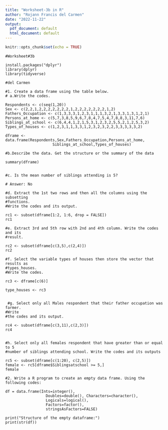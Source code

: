 ```yaml
---
title: "Worksheet-3b in R"
author: "Rojann Francis del Carmen"
date: "2022-11-22"
output:
  pdf_document: default
  html_document: default
---
```


```r
knitr::opts_chunk$set(echo = TRUE)
```

```{}
#Worksheet#3b

install.packages("dplyr")
library(dplyr)
library(tidyverse)

#del Carmen

#1. Create a data frame using the table below.
# a.Write the codes.

Respondents <- c(seq(1,20))
Sex <- c(2,2,1,2,2,2,2,2,2,2,1,2,2,2,2,2,2,2,1,2)
Fathers_Occupation <- c(1,3,3,3,1,2,3,1,1,1,3,2,1,3,3,1,3,1,2,1)
Persons_at_home <- c(5,7,3,8,5,9,6,7,8,4,7,5,4,7,8,8,3,11,7,6) 
Siblings_at_school <- c(6,4,4,1,2,1,5,3,1,2,3,2,5,5,2,1,2,5,3,2)
Types_of_houses <- c(1,2,3,1,1,3,3,1,2,3,2,3,2,2,3,3,3,3,3,2)

dframe <- data.frame(Respondents,Sex,Fathers_Occupation,Persons_at_home,
                     Siblings_at_school,Types_of_houses)

#b.Describe the data. Get the structure or the summary of the data

summary(dframe)


#c. Is the mean number of siblings attending is 5?

# Answer: No 

#d. Extract the 1st two rows and then all the columns using the subsetting 
#functions.
#Write the codes and its output.

rc1 <- subset(dframe[1:2, 1:6, drop = FALSE])
rc1

#e. Extract 3rd and 5th row with 2nd and 4th column. Write the codes and its
#result.

rc2 <- subset(dframe[c(3,5),c(2,4)])
rc2

#f. Select the variable types of houses then store the vector that results as 
#types_houses.
#Write the codes.

rc3 <- dframe[c(6)]

type_houses <- rc3


 #g. Select only all Males respondent that their father occupation was farmer. 
#Write
#the codes and its output.

rc4 <- subset(dframe[c(3,11),c(2,3)])
rc4


#h. Select only all females respondent that have greater than or equal to 5 
#number of siblings attending school. Write the codes and its outputs

rc5 <- subset(dframe[c(1:20), c(2,5)])
female <- rc5[dframe$Siblingsatschool >= 5,]
female

#2. Write a R program to create an empty data frame. Using the following codes:

df = data.frame(Ints=integer(),
                  Doubles=double(), Characters=character(),
                  Logicals=logical(),
                  Factors=factor(),
                  stringsAsFactors=FALSE)

print("Structure of the empty dataframe:")
print(str(df))

```





